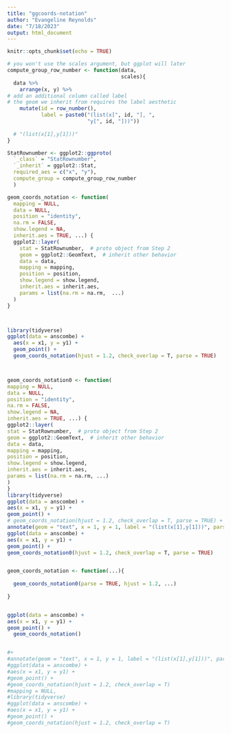 ```yaml
---
title: "ggcoords-notation"
author: "Evangeline Reynolds"
date: "7/18/2023"
output: html_document
---
```


```r
knitr::opts_chunk$set(echo = TRUE)
```

```r
# you won't use the scales argument, but ggplot will later
compute_group_row_number <- function(data,
                                     scales){
  data %>%
    arrange(x, y) %>% 
# add an additional column called label
# the geom we inherit from requires the label aesthetic
    mutate(id = row_number(),
           label = paste0("(list(x[", id, "], ",
                          "y[", id, "]))"))
  
  # "(list(x[1],y[1]))"
}

StatRownumber <- ggplot2::ggproto(
  `_class` = "StatRownumber",
  `_inherit` = ggplot2::Stat,
  required_aes = c("x", "y"),
  compute_group = compute_group_row_number
  )

geom_coords_notation <- function(
  mapping = NULL,
  data = NULL,
  position = "identity",
  na.rm = FALSE,
  show.legend = NA,
  inherit.aes = TRUE, ...) {
  ggplot2::layer(
    stat = StatRownumber,  # proto object from Step 2
    geom = ggplot2::GeomText,  # inherit other behavior
    data = data,
    mapping = mapping,
    position = position,
    show.legend = show.legend,
    inherit.aes = inherit.aes, 
    params = list(na.rm = na.rm,  ...)
  )
}



library(tidyverse)
ggplot(data = anscombe) + 
  aes(x = x1, y = y1) + 
  geom_point() + 
  geom_coords_notation(hjust = 1.2, check_overlap = T, parse = TRUE)




```


```r
geom_coords_notation0 <- function(
mapping = NULL,
data = NULL,
position = "identity",
na.rm = FALSE,
show.legend = NA,
inherit.aes = TRUE, ...) {
ggplot2::layer(
stat = StatRownumber,  # proto object from Step 2
geom = ggplot2::GeomText,  # inherit other behavior
data = data,
mapping = mapping,
position = position,
show.legend = show.legend,
inherit.aes = inherit.aes,
params = list(na.rm = na.rm, ...)
)
}
library(tidyverse)
ggplot(data = anscombe) +
aes(x = x1, y = y1) +
geom_point() +
# geom_coords_notation(hjust = 1.2, check_overlap = T, parse = TRUE) +
annotate(geom = "text", x = 1, y = 1, label = "(list(x[1],y[1]))", parse = TRUE)
ggplot(data = anscombe) +
aes(x = x1, y = y1) +
geom_point() +
geom_coords_notation0(hjust = 1.2, check_overlap = T, parse = TRUE) 


geom_coords_notation <- function(...){
  
  geom_coords_notation0(parse = TRUE, hjust = 1.2, ...)
  
}


ggplot(data = anscombe) +
aes(x = x1, y = y1) +
geom_point() +
  geom_coords_notation() 


#+
#annotate(geom = "text", x = 1, y = 1, label = "(list(x[1],y[1]))", parse = TRUE)
#ggplot(data = anscombe) +
#aes(x = x1, y = y1) +
#geom_point() +
#geom_coords_notation(hjust = 1.2, check_overlap = T)
#mapping = NULL,
#library(tidyverse)
#ggplot(data = anscombe) +
#aes(x = x1, y = y1) +
#geom_point() +
#geom_coords_notation(hjust = 1.2, check_overlap = T)

```
